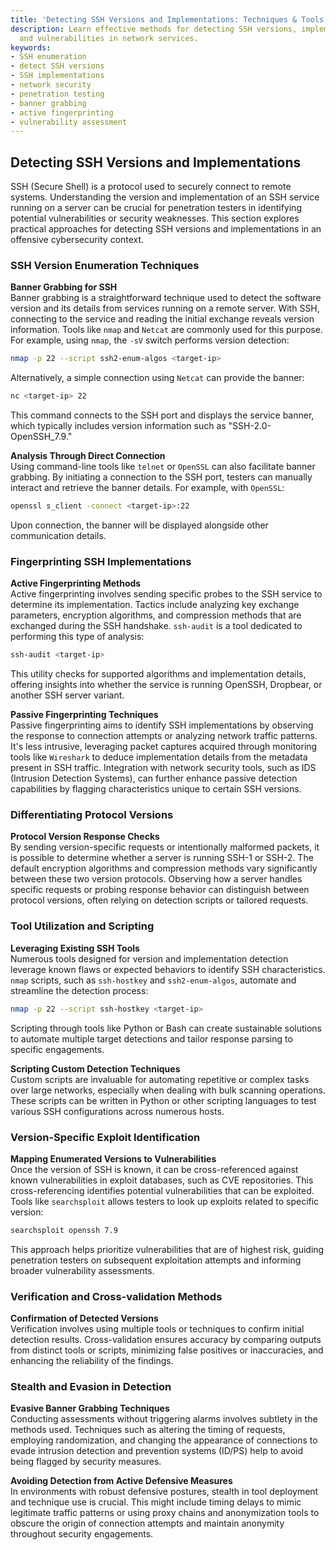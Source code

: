 ```yaml
---
title: 'Detecting SSH Versions and Implementations: Techniques & Tools'
description: Learn effective methods for detecting SSH versions, implementations,
  and vulnerabilities in network services.
keywords:
- SSH enumeration
- detect SSH versions
- SSH implementations
- network security
- penetration testing
- banner grabbing
- active fingerprinting
- vulnerability assessment
---
```


## Detecting SSH Versions and Implementations

SSH (Secure Shell) is a protocol used to securely connect to remote systems. Understanding the version and implementation of an SSH service running on a server can be crucial for penetration testers in identifying potential vulnerabilities or security weaknesses. This section explores practical approaches for detecting SSH versions and implementations in an offensive cybersecurity context.

### SSH Version Enumeration Techniques

**Banner Grabbing for SSH**  
Banner grabbing is a straightforward technique used to detect the software version and its details from services running on a remote server. With SSH, connecting to the service and reading the initial exchange reveals version information. Tools like `nmap` and `Netcat` are commonly used for this purpose. For example, using `nmap`, the `-sV` switch performs version detection:

```bash
nmap -p 22 --script ssh2-enum-algos <target-ip>
```

Alternatively, a simple connection using `Netcat` can provide the banner:

```bash
nc <target-ip> 22
```

This command connects to the SSH port and displays the service banner, which typically includes version information such as "SSH-2.0-OpenSSH_7.9."

**Analysis Through Direct Connection**  
Using command-line tools like `telnet` or `OpenSSL` can also facilitate banner grabbing. By initiating a connection to the SSH port, testers can manually interact and retrieve the banner details. For example, with `OpenSSL`:

```bash
openssl s_client -connect <target-ip>:22
```

Upon connection, the banner will be displayed alongside other communication details.

### Fingerprinting SSH Implementations

**Active Fingerprinting Methods**  
Active fingerprinting involves sending specific probes to the SSH service to determine its implementation. Tactics include analyzing key exchange parameters, encryption algorithms, and compression methods that are exchanged during the SSH handshake. `ssh-audit` is a tool dedicated to performing this type of analysis:

```bash
ssh-audit <target-ip>
```

This utility checks for supported algorithms and implementation details, offering insights into whether the service is running OpenSSH, Dropbear, or another SSH server variant.

**Passive Fingerprinting Techniques**  
Passive fingerprinting aims to identify SSH implementations by observing the response to connection attempts or analyzing network traffic patterns. It's less intrusive, leveraging packet captures acquired through monitoring tools like `Wireshark` to deduce implementation details from the metadata present in SSH traffic. Integration with network security tools, such as IDS (Intrusion Detection Systems), can further enhance passive detection capabilities by flagging characteristics unique to certain SSH versions.

### Differentiating Protocol Versions

**Protocol Version Response Checks**  
By sending version-specific requests or intentionally malformed packets, it is possible to determine whether a server is running SSH-1 or SSH-2. The default encryption algorithms and compression methods vary significantly between these two version protocols. Observing how a server handles specific requests or probing response behavior can distinguish between protocol versions, often relying on detection scripts or tailored requests.

### Tool Utilization and Scripting

**Leveraging Existing SSH Tools**  
Numerous tools designed for version and implementation detection leverage known flaws or expected behaviors to identify SSH characteristics. `nmap` scripts, such as `ssh-hostkey` and `ssh2-enum-algos`, automate and streamline the detection process:

```bash
nmap -p 22 --script ssh-hostkey <target-ip>
```

Scripting through tools like Python or Bash can create sustainable solutions to automate multiple target detections and tailor response parsing to specific engagements.

**Scripting Custom Detection Techniques**  
Custom scripts are invaluable for automating repetitive or complex tasks over large networks, especially when dealing with bulk scanning operations. These scripts can be written in Python or other scripting languages to test various SSH configurations across numerous hosts.

### Version-Specific Exploit Identification

**Mapping Enumerated Versions to Vulnerabilities**  
Once the version of SSH is known, it can be cross-referenced against known vulnerabilities in exploit databases, such as CVE repositories. This cross-referencing identifies potential vulnerabilities that can be exploited. Tools like `searchsploit` allows testers to look up exploits related to specific version:

```bash
searchsploit openssh 7.9
```

This approach helps prioritize vulnerabilities that are of highest risk, guiding penetration testers on subsequent exploitation attempts and informing broader vulnerability assessments.

### Verification and Cross-validation Methods

**Confirmation of Detected Versions**  
Verification involves using multiple tools or techniques to confirm initial detection results. Cross-validation ensures accuracy by comparing outputs from distinct tools or scripts, minimizing false positives or inaccuracies, and enhancing the reliability of the findings.

### Stealth and Evasion in Detection

**Evasive Banner Grabbing Techniques**  
Conducting assessments without triggering alarms involves subtlety in the methods used. Techniques such as altering the timing of requests, employing randomization, and changing the appearance of connections to evade intrusion detection and prevention systems (ID/PS) help to avoid being flagged by security measures.

**Avoiding Detection from Active Defensive Measures**  
In environments with robust defensive postures, stealth in tool deployment and technique use is crucial. This might include timing delays to mimic legitimate traffic patterns or using proxy chains and anonymization tools to obscure the origin of connection attempts and maintain anonymity throughout security engagements.